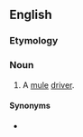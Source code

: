 {{also|mule skinner}}
==English==

===Etymology===
{{compound|en|mule|skinner}}

===Noun===
{{en-noun}}

# {{lb|en|slang}} A [[mule]] [[driver]].

====Synonyms====
* {{l|en|muleteer}}